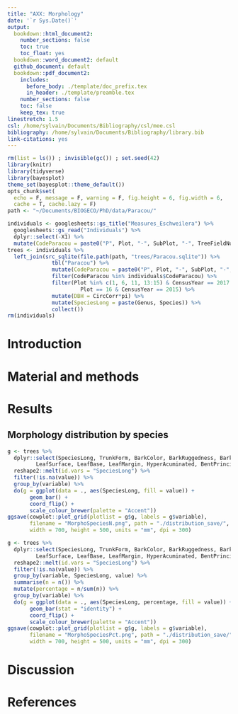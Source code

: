 ```yaml
---
title: "AXX: Morphology"
date: '`r Sys.Date()`'
output:
  bookdown::html_document2:
    number_sections: false
    toc: true
    toc_float: yes
  bookdown::word_document2: default
  github_document: default
  bookdown::pdf_document2:
    includes:
      before_body: ./template/doc_prefix.tex
      in_header: ./template/preamble.tex
    number_sections: false
    toc: false
    keep_tex: true
linestretch: 1.5
csl: /home/sylvain/Documents/Bibliography/csl/mee.csl
bibliography: /home/sylvain/Documents/Bibliography/library.bib
link-citations: yes
---
```


```r
rm(list = ls()) ; invisible(gc()) ; set.seed(42)
library(knitr)
library(tidyverse)
library(bayesplot)
theme_set(bayesplot::theme_default())
opts_chunk$set(
  echo = F, message = F, warning = F, fig.height = 6, fig.width = 6,
  cache = T, cache.lazy = F)
path <- "~/Documents/BIOGECO/PhD/data/Paracou/"
```

```r
individuals <- googlesheets::gs_title("Measures_Eschweilera") %>% 
  googlesheets::gs_read("Individuals") %>% 
  dplyr::select(-X1) %>% 
  mutate(CodeParacou = paste0("P", Plot, "-", SubPlot, "-", TreeFieldNum)) 
trees <- individuals %>% 
  left_join(src_sqlite(file.path(path, "trees/Paracou.sqlite")) %>% 
              tbl("Paracou") %>% 
              mutate(CodeParacou = paste0("P", Plot, "-", SubPlot, "-", TreeFieldNum)) %>% 
              filter(CodeParacou %in% individuals$CodeParacou) %>% 
              filter(Plot %in% c(1, 6, 11, 13:15) & CensusYear == 2017 |
                       Plot == 16 & CensusYear == 2015) %>% 
              mutate(DBH = CircCorr*pi) %>% 
              mutate(SpeciesLong = paste(Genus, Species)) %>% 
              collect())
rm(individuals)
```

# Introduction

# Material and methods

# Results

## Morphology distribution by species

```r
g <- trees %>% 
  dplyr::select(SpeciesLong, TrunkForm, BarkColor, BarkRuggedness, BarkAspect, Lenticels, BladeForm, LeafConsistency,
         LeafSurface, LeafBase, LeafMargin, HyperAcuminated, BentPrincipalN) %>% 
  reshape2::melt(id.vars = "SpeciesLong") %>% 
  filter(!is.na(value)) %>% 
  group_by(variable) %>% 
  do(g = ggplot(data = ., aes(SpeciesLong, fill = value)) +
       geom_bar() +
       coord_flip() +
       scale_colour_brewer(palette = "Accent"))
ggsave(cowplot::plot_grid(plotlist = g$g, labels = g$variable),
       filename = "MorphoSpeciesN.png", path = "./distribution_save/", 
       width = 700, height = 500, units = "mm", dpi = 300)
```

```r
g <- trees %>% 
  dplyr::select(SpeciesLong, TrunkForm, BarkColor, BarkRuggedness, BarkAspect, Lenticels, BladeForm, LeafConsistency,
         LeafSurface, LeafBase, LeafMargin, HyperAcuminated, BentPrincipalN) %>% 
  reshape2::melt(id.vars = "SpeciesLong") %>% 
  filter(!is.na(value)) %>% 
  group_by(variable, SpeciesLong, value) %>% 
  summarise(n = n()) %>% 
  mutate(percentage = n/sum(n)) %>%  
  group_by(variable) %>% 
  do(g = ggplot(data = ., aes(SpeciesLong, percentage, fill = value)) +
       geom_bar(stat = "identity") +
       coord_flip() +
       scale_colour_brewer(palette = "Accent"))
ggsave(cowplot::plot_grid(plotlist = g$g, labels = g$variable),
       filename = "MorphoSpeciesPct.png", path = "./distribution_save/", 
       width = 700, height = 500, units = "mm", dpi = 300)
```

# Discussion

# References
